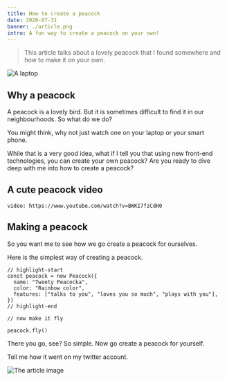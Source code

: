 ```yaml
---
title: How to create a peacock
date: 2020-07-31
banner: ./article.png
intro: A fun way to create a peacock on your own!
---
```


> This article talks about a lovely peacock that I found somewhere and how to make it on your own.

![A laptop](./laptop.jpeg)

## Why a peacock

A peacock is a lovely bird. But it is sometimes difficult to find it in our neighbourhoods. So what do we do?

You might think, why not just watch one on your laptop or your smart phone.

While that is a very good idea, what if I tell you that using new front-end technologies, you can create your own peacock? Are you ready to dive deep with me into how to create a peacock?

## A cute peacock video

`video: https://www.youtube.com/watch?v=BWKI7fzCdH0`

## Making a peacock

So you want me to see how we go create a peacock for ourselves.

Here is the simplest way of creating a peacock.

```javascript{numberLines: true}
// highlight-start
const peacock = new Peacock({
  name: "Tweety Peacocka",
  color: "Rainbow color",
  features: ["talks to you", "loves you so much", "plays with you"],
})
// highlight-end

// now make it fly

peacock.fly()
```

There you go, see? So simple. Now go create a peacock for yourself.

Tell me how it went on my twitter account.

![The article image](./article.png)
